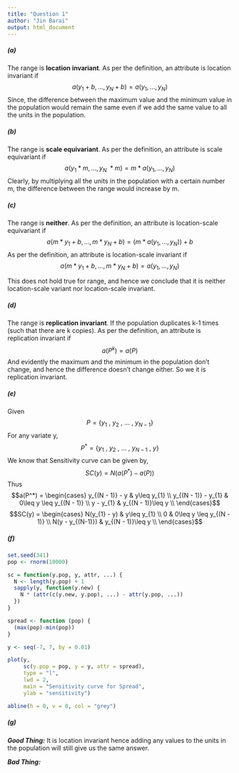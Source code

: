 ```yaml
---
title: "Question 1"
author: "Jin Barai"
output: html_document
---
```


##### (a) 
The range is **location invariant**. 
As per the definition, an attribute is location invariant if $$a(y_1+b, ..., y_N+b) = a(y_1, ..., y_N)$$
Since, the difference between the maximum value and the minimum value in the population would remain the same even if we add the same value to all the units in the population. 

##### (b) 
The range is **scale equivariant**. 
As per the definition, an attribute is scale equivariant if $$a(y_1*m, ..., y_N~*m) = m*a(y_1, ..., y_N)$$ 
Clearly, by multiplying all the units in the population with a certain number m, the difference between the range would increase by m.

##### (c) 
The range is **neither**. 
As per the definition, an attribute is location-scale equivariant if $$a(m*y_1+b, ..., m*y_N+b) = (m*a(y_1, ..., y_N))+b$$
As per the definition, an attribute is location-scale invariant if $$a(m*y_1+b, ..., m*y_N+b) = a(y_1, ..., y_N)$$

This does not hold true for range, and hence we conclude that it is neither location-scale variant nor location-scale invariant. 

##### (d) 
The range is **replication invariant**. 
If the population duplicates k-1 times (such that there are k copies). 
As per the definition, an attribute is replication invariant if $$a(P^{k}) = a(P)$$
And evidently the maximum and the minimum in the population don't change, and hence the difference doesn't change either. So we it is replication invariant. 

##### (e)
 Given $$P = \{{y_1\ ,\  y_2\ ,\ ...\ ,\ y_{N - 1}}\} $$
      For any variate y,
      $$P^{*} = \{{y_1\ ,\  y_2\ ,\ ...\ ,\ y_{N - 1}\ ,\ y}\}$$
      We know that Sensitivity curve can be given by, 
      $$SC(y) =  N(a(P^{*}) - a(P))$$ 
      Thus
      $$a(P^*) = \begin{cases} 
        y_{(N - 1)} - y & y\leq y_{1} \\
        y_{(N - 1)} - y_{1} & 0\leq y \leq y_{(N - 1)} \\
        y - y_{1} & y_{(N - 1)}\leq y \\
        \end{cases}$$
      $$SC(y) = \begin{cases} 
        N(y_{1} - y) & y\leq y_{1} \\
        0 & 0\leq y \leq y_{(N - 1)} \\
        N(y - y_{(N-1)}) & y_{(N - 1)}\leq y \\
        \end{cases}$$
   
##### (f)
```r
set.seed(341)
pop <- rnorm(10000)

sc = function(y.pop, y, attr, ...) {
  N <- length(y.pop) + 1
  sapply(y, function(y.new) {
    N * (attr(c(y.new, y.pop), ...) - attr(y.pop, ...))
  })
}

spread <- function (pop) {
  (max(pop)-min(pop))
}

y <- seq(-7, 7, by = 0.01)

plot(y, 
     sc(y.pop = pop, y = y, attr = spread), 
     type = "l", 
     lwd = 2, 
     main = "Sensitivity curve for Spread",
     ylab = "sensitivity")

abline(h = 0, v = 0, col = "grey")
```

##### (g)

***Good Thing:*** It is location invariant hence adding any values to the units in the population will still give us the same answer.

***Bad Thing:*** 



